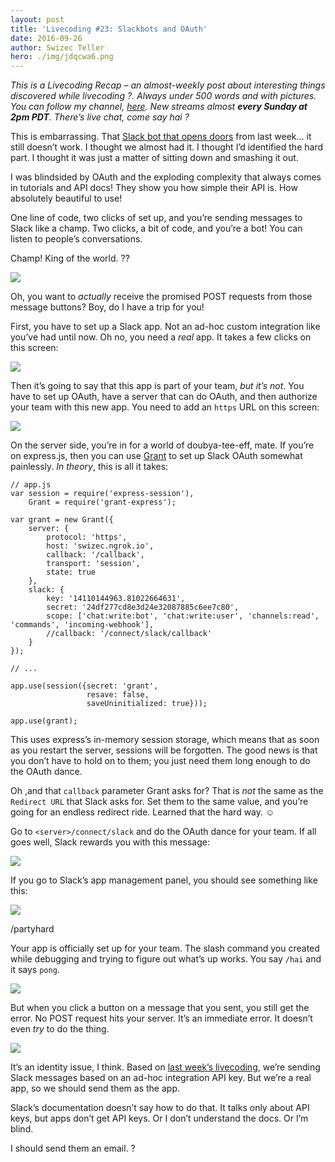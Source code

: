 ```yaml
---
layout: post
title: 'Livecoding #23: Slackbots and OAuth'
date: 2016-09-26
author: Swizec Teller
hero: ./img/jdqcwa6.png
---
```

_This is a Livecoding Recap – an almost-weekly post about interesting things discovered while livecoding ?. Always under 500 words and with pictures. You can follow my channel, [here](https://livecoding.tv/swizec). New streams almost **every Sunday at 2pm PDT**. There’s live chat, come say hai ?_





This is embarrassing. That [Slack bot that opens doors](https://swizec.com/blog/livecoding-22-a-door-answering-slackbot/swizec/7038) from last week… it still doesn’t work. I thought we almost had it. I thought I’d identified the hard part. I thought it was just a matter of sitting down and smashing it out.



I was blindsided by OAuth and the exploding complexity that always comes in tutorials and API docs! They show you how simple their API is. How absolutely beautiful to use!



One line of code, two clicks of set up, and you’re sending messages to Slack like a champ. Two clicks, a bit of code, and you’re a bot! You can listen to people’s conversations.



Champ! King of the world. ??



![](./img/jdqcwa6.png)



Oh, you want to _actually_ receive the promised POST requests from those message buttons? Boy, do I have a trip for you!



First, you have to set up a Slack app. Not an ad-hoc custom integration like you’ve had until now. Oh no, you need a _real_ app. It takes a few clicks on this screen:



![](./img/X3cgSTS.png)



Then it’s going to say that this app is part of your team, _but it’s not_. You have to set up OAuth, have a server that can do OAuth, and then authorize your team with this new app. You need to add an `https` URL on this screen:



![](./img/pr9miPw.png)



On the server side, you’re in for a world of doubya-tee-eff, mate. If you’re on express.js, then you can use [Grant](https://github.com/simov/grant) to set up Slack OAuth somewhat painlessly. _In theory_, this is all it takes:

```
// app.js
var session = require('express-session'),
    Grant = require('grant-express');

var grant = new Grant({
    server: {
        protocol: 'https',
        host: 'swizec.ngrok.io',
        callback: '/callback',
        transport: 'session',
        state: true
    },
    slack: {
        key: '14110144963.81022664631',
        secret: '24df277cd8e3d24e32087885c6ee7c80',
        scope: ['chat:write:bot', 'chat:write:user', 'channels:read', 'commands', 'incoming-webhook'],
        //callback: '/connect/slack/callback'
    }
});

// ...

app.use(session({secret: 'grant',
                 resave: false,
                 saveUninitialized: true}));

app.use(grant);
```



This uses express’s in-memory session storage, which means that as soon as you restart the server, sessions will be forgotten. The good news is that you don’t have to hold on to them; you just need them long enough to do the OAuth dance.



Oh ,and that `callback` parameter Grant asks for? That is _not_ the same as the `Redirect URL` that Slack asks for. Set them to the same value, and you’re going for an endless redirect ride. Learned that the hard way. ☺️



Go to `<server>/connect/slack` and do the OAuth dance for your team. If all goes well, Slack rewards you with this message:



![](./img/tKSzdCf.png)



If you go to Slack’s app management panel, you should see something like this:



![](./img/fXYJiPV.png)



/partyhard



Your app is officially set up for your team. The slash command you created while debugging and trying to figure out what’s up works. You say `/hai` and it says `pong`.



![](./img/IIb41yd.gif)



But when you click a button on a message that you sent, you still get the error. No POST request hits your server. It’s an immediate error. It doesn’t even _try_ to do the thing.



![](./img/jdqcwa6.png)



It’s an identity issue, I think. Based on [last week’s livecoding](https://swizec.com/blog/livecoding-22-a-door-answering-slackbot/swizec/7038), we’re sending Slack messages based on an ad-hoc integration API key. But we’re a real app, so we should send them as the app.



Slack’s documentation doesn’t say how to do that. It talks only about API keys, but apps don’t get API keys. Or I don’t understand the docs. Or I’m blind.



I should send them an email. ?
